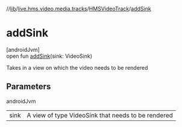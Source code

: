 //[lib](../../../index)/[live.hms.video.media.tracks](../index)/[HMSVideoTrack](index)/[addSink](add-sink)

# addSink

[androidJvm]\
open fun [addSink](add-sink)(sink: VideoSink)

Takes in a view on which the video needs to be rendered

## Parameters

androidJvm

|      |                                                    |
| ---- | -------------------------------------------------- |
| sink | A view of type VideoSink that needs to be rendered |
